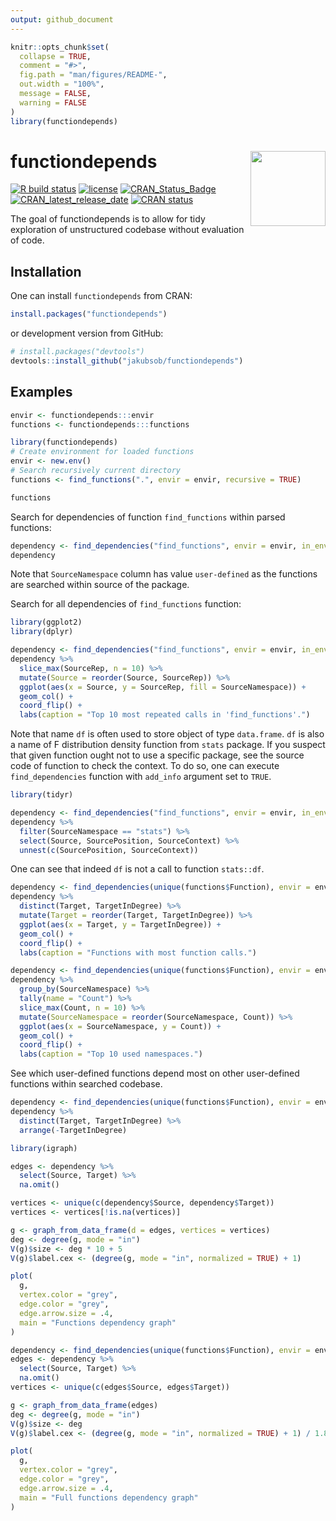 ```yaml
---
output: github_document
---
```


<!-- README.md is generated from README.Rmd. Please edit that file -->

```r
knitr::opts_chunk$set(
  collapse = TRUE,
  comment = "#>",
  fig.path = "man/figures/README-",
  out.width = "100%",
  message = FALSE,
  warning = FALSE
)
library(functiondepends)
```

# functiondepends <img src="man/figures/logo.png" align="right" width="120" />

<!-- badges: start -->
[![R build status](https://github.com/jakubsob/functiondepends/workflows/R-CMD-check/badge.svg)](https://github.com/jakubsob/functiondepends/actions)
[![license](https://img.shields.io/badge/license-mit-lightgrey.svg)](https://choosealicense.com/)
[![CRAN_Status_Badge](https://www.r-pkg.org/badges/version/functiondepends)](https://cran.r-project.org/package=functiondepends)
[![CRAN_latest_release_date](https://www.r-pkg.org/badges/last-release/functiondepends)](https://cran.r-project.org/package=functiondepends)
[![CRAN status](https://cranlogs.r-pkg.org/badges/grand-total/functiondepends)](https://CRAN.R-project.org/package=functiondepends)
<!-- badges: end -->

The goal of functiondepends is to allow for tidy exploration of unstructured codebase without evaluation of code. 

## Installation

One can install `functiondepends` from CRAN:

```r
install.packages("functiondepends")
```

or development version from GitHub:

```r
# install.packages("devtools")
devtools::install_github("jakubsob/functiondepends")
```

## Examples

```r
envir <- functiondepends:::envir
functions <- functiondepends:::functions
```

```r
library(functiondepends)
# Create environment for loaded functions 
envir <- new.env()
# Search recursively current directory
functions <- find_functions(".", envir = envir, recursive = TRUE)
```

```r
functions
```

Search for dependencies of function `find_functions` within parsed functions:

```r
dependency <- find_dependencies("find_functions", envir = envir, in_envir = TRUE)
dependency
```

Note that `SourceNamespace` column has value `user-defined` as the functions are searched within source of the package.

Search for all dependencies of `find_functions` function:

```r
library(ggplot2)
library(dplyr)

dependency <- find_dependencies("find_functions", envir = envir, in_envir = FALSE)
dependency %>% 
  slice_max(SourceRep, n = 10) %>% 
  mutate(Source = reorder(Source, SourceRep)) %>% 
  ggplot(aes(x = Source, y = SourceRep, fill = SourceNamespace)) +
  geom_col() +
  coord_flip() +
  labs(caption = "Top 10 most repeated calls in 'find_functions'.")
```

Note that name `df` is often used to store object of type `data.frame`. `df` is also a name of F distribution density function from `stats` package. If you suspect that given function ought not to use a specific package, see the source code of function to check the context. To do so, one can execute `find_dependencies` function with `add_info` argument set to `TRUE`.

```r
library(tidyr)

dependency <- find_dependencies("find_functions", envir = envir, in_envir = FALSE, add_info = TRUE)
dependency %>% 
  filter(SourceNamespace == "stats") %>% 
  select(Source, SourcePosition, SourceContext) %>% 
  unnest(c(SourcePosition, SourceContext)) 
```

One can see that indeed `df` is not a call to function `stats::df`.

```r
dependency <- find_dependencies(unique(functions$Function), envir = envir, in_envir = FALSE)
dependency %>% 
  distinct(Target, TargetInDegree) %>%
  mutate(Target = reorder(Target, TargetInDegree)) %>%
  ggplot(aes(x = Target, y = TargetInDegree)) +
  geom_col() +
  coord_flip() + 
  labs(caption = "Functions with most function calls.")
```

```r
dependency <- find_dependencies(unique(functions$Function), envir = envir, in_envir = FALSE)
dependency %>% 
  group_by(SourceNamespace) %>% 
  tally(name = "Count") %>% 
  slice_max(Count, n = 10) %>% 
  mutate(SourceNamespace = reorder(SourceNamespace, Count)) %>% 
  ggplot(aes(x = SourceNamespace, y = Count)) +
  geom_col() +
  coord_flip() +
  labs(caption = "Top 10 used namespaces.")
```

See which user-defined functions depend most on other user-defined functions within searched codebase.

```r
dependency <- find_dependencies(unique(functions$Function), envir = envir, in_envir = TRUE)
dependency %>% 
  distinct(Target, TargetInDegree) %>% 
  arrange(-TargetInDegree)
```

```r
library(igraph)

edges <- dependency %>% 
  select(Source, Target) %>% 
  na.omit()

vertices <- unique(c(dependency$Source, dependency$Target))
vertices <- vertices[!is.na(vertices)]

g <- graph_from_data_frame(d = edges, vertices = vertices)
deg <- degree(g, mode = "in")
V(g)$size <- deg * 10 + 5
V(g)$label.cex <- (degree(g, mode = "in", normalized = TRUE) + 1)

plot(
  g,
  vertex.color = "grey",
  edge.color = "grey",
  edge.arrow.size = .4,
  main = "Functions dependency graph"
)
```


```r
dependency <- find_dependencies(unique(functions$Function), envir = envir, in_envir = FALSE)
edges <- dependency %>% 
  select(Source, Target) %>% 
  na.omit()
vertices <- unique(c(edges$Source, edges$Target))

g <- graph_from_data_frame(edges)
deg <- degree(g, mode = "in")
V(g)$size <- deg
V(g)$label.cex <- (degree(g, mode = "in", normalized = TRUE) + 1) / 1.8

plot(
  g,
  vertex.color = "grey",
  edge.color = "grey",
  edge.arrow.size = .4,
  main = "Full functions dependency graph"
)
```

